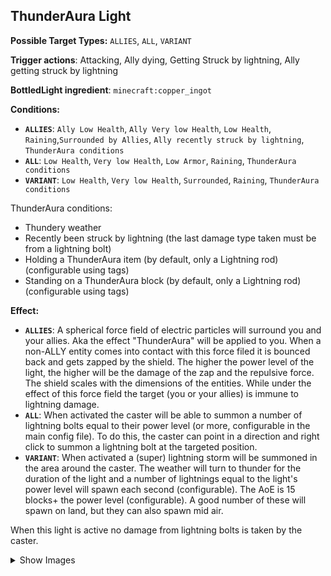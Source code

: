 ## <Asset location="lightwithin:particle/thunder_aura_light" title="ThunderAura light"/> ThunderAura Light <Asset location="lightwithin:particle/thunder_aura_light" title="ThunderAura light"/>

**Possible Target Types:** `ALLIES`, `ALL`, `VARIANT`

**Trigger actions**: Attacking, Ally dying, Getting Struck by lightning, Ally getting struck by lightning

**BottledLight ingredient**: `minecraft:copper_ingot`

**Conditions:**
- **`ALLIES`**: `Ally Low Health`, `Ally Very low Health`, `Low Health`, `Raining`,`Surrounded by Allies`, `Ally recently struck by lightning`, `ThunderAura conditions`
- **`ALL`**: `Low Health`, `Very low Health`, `Low Armor`, `Raining`, `ThunderAura conditions`
- **`VARIANT`**: `Low Health`, `Very low Health`, `Surrounded`, `Raining`, `ThunderAura conditions`


ThunderAura conditions:
- Thundery weather
- Recently been struck by lightning (the last damage type taken must be from a lightning bolt)
- Holding a ThunderAura item (by default, only a Lightning rod) (configurable using tags)
- Standing on a ThunderAura block (by default, only a Lightning rod) (configurable using tags)

**Effect:**
- **`ALLIES`**: A spherical force field of electric particles will surround you and your allies. Aka the effect "ThunderAura" will be applied to you.
When a non-ALLY entity comes into contact with this force filed it is bounced back and gets zapped by the shield. The higher the power level of the light,
the higher will be the damage of the zap and the repulsive force. The shield scales with the dimensions of the entities.
While under the effect of this force field the target (you or your allies) is immune to lightning damage.
- **`ALL`**: When activated the caster will be able to summon a number of lightning bolts equal to their power level (or more, configurable in the main config file).
To do this, the caster can point in a direction and right click to summon a lightning bolt at the targeted position.
- **`VARIANT`**: When activated a (super) lightning storm will be summoned in the area around the caster. The weather will turn to thunder for the duration of the light and a number of lightnings
equal to the light's power level will spawn each second (configurable). The AoE is 15 blocks+ the power level (configurable). A good number of these will spawn on land, but they can also spawn mid air.

When this light is active no damage from lightning bolts is taken by the caster.



<details>
  <summary>Show Images</summary>

  ![thunder1](https://cdn.modrinth.com/data/f8LsKKPu/images/bb03e4d7802b6cc2340ea0687b3ca25bab811bec.png)
![thunder2](https://cdn.modrinth.com/data/f8LsKKPu/images/1f4aaffcf58d448369fe3f699db7a5144cccda16.png)

</details>